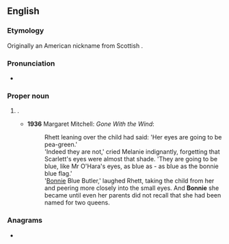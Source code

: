 {{also|bonnie}}
==English==

===Etymology===
Originally an American nickname from Scottish {{m|en|bonnie||fine, beautiful}}.

===Pronunciation===
* {{rhymes|ɒni|lang=en}}

===Proper noun===
{{en-proper noun}}

# {{given name|lang=en|female|from=English}}.
#* '''1936''' Margaret Mitchell: ''Gone With the Wind'':
#*: Rhett leaning over the child had said: 'Her eyes are going to be pea-green.'
#*: 'Indeed they are not,' cried Melanie indignantly, forgetting that Scarlett's eyes were almost that shade. 'They are going to be blue, like Mr O'Hara's eyes, as blue as - as blue as the bonnie blue flag.'
#*: '[[Bonnie]] Blue Butler,' laughed Rhett, taking the child from her and peering more closely into the small eyes. And '''Bonnie''' she became until even her parents did not recall that she had been named for two queens.

===Anagrams===
* {{anagrams|en|a=beinno|Bonine}}